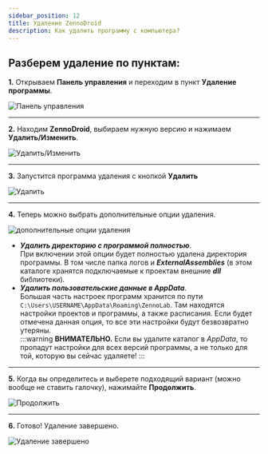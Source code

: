 ```yaml
---
sidebar_position: 12
title: Удаление ZennoDroid
description: Как удалить программу с компьютера?
---  
```

## Разберем удаление по пунктам:
**1.** Открываем **Панель управления** и переходим в пункт **Удаление программы**.  

![Панель управления](./assets/ZD_Unistall/ZD_Unistall_pic1.png)  
_______________________________________________
**2.** Находим **ZennoDroid**, выбираем нужную версию и нажимаем **Удалить/Изменить**.

![Удалить/Изменить](./assets/ZD_Unistall/ZD_Unistall_pic2.png)  
_______________________________________________
**3.** Запустится программа удаления с кнопкой **Удалить**  

![Удалить](./assets/ZD_Unistall/ZD_Unistall_pic3.png)   
_______________________________________________
**4.** Теперь можно выбрать дополнительные опции удаления.  

![дополнительные опции удаления](./assets/ZD_Unistall/ZD_Unistall_pic4.png) 

- ***Удалить директорию с программой полностью***.  
При включении этой опции будет полностью удалена директория программы. В том числе папка логов и ***ExternalAssemblies*** (в этом каталоге хранятся подключаемые к проектам внешние ***dll*** библиотеки).  
- ***Удалить пользовательские данные в AppData***.  
Большая часть настроек программ хранится по пути `C:\Users\USERNAME\AppData\Roaming\ZennoLab`. Там находятся настройки проектов и программы, а также расписания. Если будет отмечена данная опция, то все эти настройки будут безвозвратно утеряны.  
:::warning **ВНИМАТЕЛЬНО.**
Если вы удалите каталог в *AppData*, то пропадут настройки для всех версий программы, а не только для той, которую вы сейчас удаляете!
:::  
_______________________________________________
**5.** Когда вы определитесь и выберете подходящий вариант (можно вообще не ставить галочку), нажимайте **Продолжить**.  

![Продолжить](./assets/ZD_Unistall/ZD_Unistall_pic5.png) 
_______________________________________________
**6.** Готово! Удаление завершено.  

![Удаление завершено](./assets/ZD_Unistall/ZD_Unistall_pic6.png) 